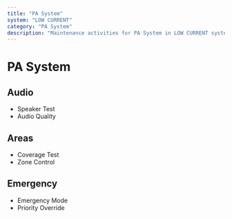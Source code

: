 ```yaml
---
title: "PA System"
system: "LOW CURRENT"
category: "PA System"
description: "Maintenance activities for PA System in LOW CURRENT system"
---
```


# PA System


## Audio

- Speaker Test
- Audio Quality


## Areas

- Coverage Test
- Zone Control


## Emergency

- Emergency Mode
- Priority Override


